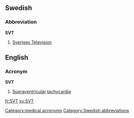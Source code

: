 ==Swedish==

===Abbreviation===
'''SVT'''

# [[w:Sveriges Television|Sveriges Television]]

==English==

===Acronym===
{{wikipedia|Supraventricular tachycardia}}
'''SVT'''

# [[Supraventricular]] [[tachycardia]]

[[Category:medical acronyms]]
[[Category:Swedish abbreviations]]

[[fr:SVT]]
[[sv:SVT]]